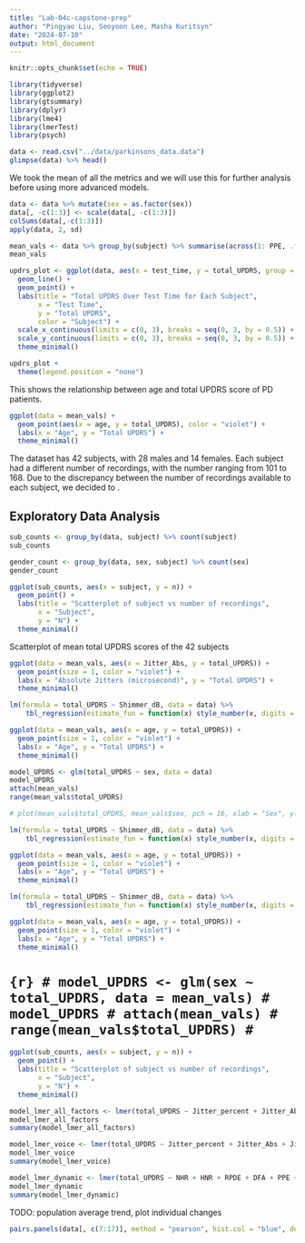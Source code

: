 ```yaml
---
title: "Lab-04c-capstone-prep"
author: "Pingyao Liu, Seoyoon Lee, Masha Kuritsyn"
date: "2024-07-10"
output: html_document
---
```


```r
knitr::opts_chunk$set(echo = TRUE)
```

```r
library(tidyverse)
library(ggplot2)
library(gtsummary)
library(dplyr)
library(lme4)
library(lmerTest)
library(psych)
```

```r
data <- read.csv("../data/parkinsons_data.data")
glimpse(data) %>% head()
``` 

We took the mean of all the metrics and we will use this for further analysis before using more advanced models. 
```r

data <- data %>% mutate(sex = as.factor(sex))
data[, -c(1:3)] <- scale(data[, -c(1:3)])
colSums(data[,-c(1:3)])
apply(data, 2, sd)

mean_vals <- data %>% group_by(subject) %>% summarise(across(1: PPE, .fns = mean))
mean_vals
```

```r
updrs_plot <- ggplot(data, aes(x = test_time, y = total_UPDRS, group = subject, color = factor(subject))) +
  geom_line() +
  geom_point() +
  labs(title = "Total UPDRS Over Test Time for Each Subject",
       x = "Test Time",
       y = "Total UPDRS",
       color = "Subject") +
  scale_x_continuous(limits = c(0, 3), breaks = seq(0, 3, by = 0.5)) + 
  scale_y_continuous(limits = c(0, 3), breaks = seq(0, 3, by = 0.5)) + 
  theme_minimal()

updrs_plot +
  theme(legend.position = "none")
```

This shows the relationship between age and total UPDRS score of PD patients.
```r
ggplot(data = mean_vals) +
  geom_point(aes(x = age, y = total_UPDRS), color = "violet") +
  labs(x = "Age", y = "Total UPDRS") +
  theme_minimal()
```

The dataset has 42 subjects, with 28 males and 14 females. Each subject had a different number of recordings, with the number ranging from 101 to 168. Due to the discrepancy between the number of recordings available to each subject, we decided to <INSERT PLAN HERE>. 


## Exploratory Data Analysis

```r
sub_counts <- group_by(data, subject) %>% count(subject)
sub_counts
```

```r
gender_count <- group_by(data, sex, subject) %>% count(sex)
gender_count
```

```r
ggplot(sub_counts, aes(x = subject, y = n)) +
  geom_point() +
  labs(title = "Scatterplot of subject vs number of recordings",
       x = "Subject",
       y = "N") +
  theme_minimal()
```

Scatterplot of mean total UPDRS scores of the 42 subjects 
```r
ggplot(data = mean_vals, aes(x = Jitter_Abs, y = total_UPDRS)) +
  geom_point(size = 1, color = "violet") +
  labs(x = "Absolute Jitters (microsecond)", y = "Total UPDRS") +
  theme_minimal()

```

``` r
lm(formula = total_UPDRS ~ Shimmer_dB, data = data) %>% 
    tbl_regression(estimate_fun = function(x) style_number(x, digits = 3))
```

```r
ggplot(data = mean_vals, aes(x = age, y = total_UPDRS)) +
  geom_point(size = 1, color = "violet") +
  labs(x = "Age", y = "Total UPDRS") +
  theme_minimal()
```

```r
model_UPDRS <- glm(total_UPDRS ~ sex, data = data)
model_UPDRS
attach(mean_vals)
range(mean_vals$total_UPDRS)
```

```r
# plot(mean_vals$total_UPDRS, mean_vals$sex, pch = 16, xlab = "Sex", ylab = "Total UPDRS")
```

``` r
lm(formula = total_UPDRS ~ Shimmer_dB, data = data) %>% 
    tbl_regression(estimate_fun = function(x) style_number(x, digits = 3))
```

```r
ggplot(data = mean_vals, aes(x = age, y = total_UPDRS)) +
  geom_point(size = 1, color = "violet") +
  labs(x = "Age", y = "Total UPDRS") +
  theme_minimal()
```

<!-- ```{r} -->
<!-- model_UPDRS <- glm(sex ~ total_UPDRS, data = mean_vals) -->
<!-- model_UPDRS -->
<!-- attach(mean_vals) -->
<!-- range(mean_vals$total_UPDRS) -->
<!-- ``` -->

<!-- ```{r} -->
<!-- plot(mean_vals$total_UPDRS, mean_vals$sex, pch = 16, xlab = "Sex", ylab = "Total UPDRS") -->
<!-- ``` -->

``` r
lm(formula = total_UPDRS ~ Shimmer_dB, data = data) %>% 
    tbl_regression(estimate_fun = function(x) style_number(x, digits = 3))
```

```r
ggplot(data = mean_vals, aes(x = age, y = total_UPDRS)) +
  geom_point(size = 1, color = "violet") +
  labs(x = "Age", y = "Total UPDRS") +
  theme_minimal()
```

# ```{r}
# model_UPDRS <- glm(sex ~ total_UPDRS, data = mean_vals)
# model_UPDRS
# attach(mean_vals)
# range(mean_vals$total_UPDRS)
# ```

<!-- ```{r} -->
<!-- plot(mean_vals$total_UPDRS, mean_vals$sex, pch = 16, xlab = "Sex", ylab = "Total UPDRS") -->
<!-- ``` -->

```r
ggplot(sub_counts, aes(x = subject, y = n)) +
  geom_point() +
  labs(title = "Scatterplot of subject vs number of recordings",
       x = "Subject",
       y = "N") +
  theme_minimal()
```

```r
model_lmer_all_factors <- lmer(total_UPDRS ~ Jitter_percent + Jitter_Abs + Jitter_RAP + Jitter_PPQ5 + Jitter_DDP + Shimmer + Shimmer_dB + Shimmer_APQ3 + Shimmer_APQ5 + Shimmer_APQ11 + Shimmer_DDA + NHR + HNR + RPDE + DFA + PPE + (1 + test_time | subject), data = data)
model_lmer_all_factors
summary(model_lmer_all_factors)
```

```r
model_lmer_voice <- lmer(total_UPDRS ~ Jitter_percent + Jitter_Abs + Jitter_RAP + Jitter_PPQ5 + Jitter_DDP + Shimmer + Shimmer_dB + Shimmer_APQ3 + Shimmer_APQ5 + Shimmer_APQ11 + Shimmer_DDA + (1 + Jitter_percent | subject) + (1 + Jitter_Abs | subject)  + (1 + Jitter_RAP | subject) + (1 + Jitter_PPQ5 | subject) + (1 + Jitter_DDP | subject) + (1 + Shimmer | subject) + (1 + Shimmer_dB | subject) + (1 + Shimmer_APQ3 | subject) + (1 + Shimmer_APQ5 | subject) + (1 + Shimmer_APQ11 | subject) + (1 + Shimmer_DDA | subject) + (1 + test_time | subject), data = data, control = lmerControl(calc.derivs = F))
model_lmer_voice
summary(model_lmer_voice)
```

```r
model_lmer_dynamic <- lmer(total_UPDRS ~ NHR + HNR + RPDE + DFA + PPE + (1 + NHR | subject) + (1 + HNR | subject) + (1 + RPDE | subject) + (1 + DFA | subject) + (1+ PPE | subject) + (1 + test_time | subject), data = data)
model_lmer_dynamic
summary(model_lmer_dynamic)
```

TODO: population average trend, plot individual changes 

```r
pairs.panels(data[, c(7:17)], method = "pearson", hist.col = "blue", density = T, ellipses = T)
```

